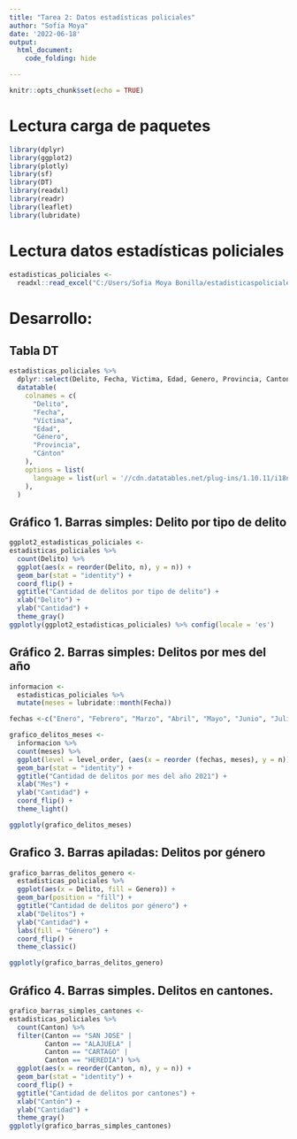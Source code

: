 ---
title: "Tarea 2: Datos estadísticas policiales"
author: "Sofía Moya"
date: '2022-06-18'
output:
  html_document:
    code_folding: hide

---

```{r setup, include=FALSE}
knitr::opts_chunk$set(echo = TRUE)
```

# Lectura carga de paquetes
```{r carga-paquetes, message = FALSE }
library(dplyr)
library(ggplot2)
library(plotly)
library(sf)
library(DT)
library(readxl)
library(readr)
library(leaflet)
library(lubridate)
```

# Lectura datos estadísticas policiales 
```{r lectura-datos, message = FALSE}

estadisticas_policiales <-
  readxl::read_excel("C:/Users/Sofia Moya Bonilla/estadisticaspoliciales2021.xls")

```

# Desarrollo:


## Tabla DT

```{r tabla, message = FALSE}
estadisticas_policiales %>%
  dplyr::select(Delito, Fecha, Victima, Edad, Genero, Provincia, Canton) %>%
  datatable(
    colnames = c(
      "Delito",
      "Fecha",
      "Víctima",
      "Edad",
      "Género",
      "Provincia",
      "Cánton"
    ),
    options = list(
      language = list(url = '//cdn.datatables.net/plug-ins/1.10.11/i18n/Spanish.json')
    ),
  )


```


## Gráfico 1. Barras simples: Delito por tipo de delito

```{r grafico, message = FALSE}

ggplot2_estadisticas_policiales <-
estadisticas_policiales %>%
  count(Delito) %>%
  ggplot(aes(x = reorder(Delito, n), y = n)) +
  geom_bar(stat = "identity") +
  coord_flip() +
  ggtitle("Cantidad de delitos por tipo de delito") +
  xlab("Delito") +
  ylab("Cantidad") +
  theme_gray() 
ggplotly(ggplot2_estadisticas_policiales) %>% config(locale = 'es')
```


## Gráfico 2. Barras simples: Delitos por mes del año

```{r, message = FALSE}
informacion <-
  estadisticas_policiales %>%
  mutate(meses = lubridate::month(Fecha))

fechas <-c("Enero", "Febrero", "Marzo", "Abril", "Mayo", "Junio", "Julio", "Agosto", "Setiembre", "Octubre", "Noviembre")

```

```{r, message = FALSE}
grafico_delitos_meses <-
  informacion %>%
  count(meses) %>%
  ggplot(level = level_order, (aes(x = reorder (fechas, meses), y = n))) +
  geom_bar(stat = "identity") +
  ggtitle("Cantidad de delitos por mes del año 2021") +
  xlab("Mes") +
  ylab("Cantidad") +
  coord_flip() +
  theme_light()

ggplotly(grafico_delitos_meses)
```

## Grafico 3. Barras apiladas: Delitos por género

```{r}
grafico_barras_delitos_genero <-
  estadisticas_policiales %>%
  ggplot(aes(x = Delito, fill = Genero)) +
  geom_bar(position = "fill") +
  ggtitle("Cantidad de delitos por género") +
  xlab("Delitos") +
  ylab("Cantidad") +
  labs(fill = "Género") +
  coord_flip() +
  theme_classic()

ggplotly(grafico_barras_delitos_genero) 
```

## Gráfico 4. Barras simples. Delitos en cantones.

```{r, message = FALSE}

grafico_barras_simples_cantones <-
estadisticas_policiales %>%
  count(Canton) %>%
  filter(Canton == "SAN JOSE" |
         Canton == "ALAJUELA" |
         Canton == "CARTAGO" |
         Canton == "HEREDIA") %>%
  ggplot(aes(x = reorder(Canton, n), y = n)) +
  geom_bar(stat = "identity") +
  coord_flip() +
  ggtitle("Cantidad de delitos por cantones") +
  xlab("Cantón") +
  ylab("Cantidad") +
  theme_gray() 
ggplotly(grafico_barras_simples_cantones)
```


